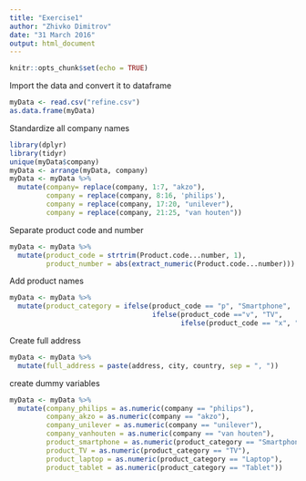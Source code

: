 ```yaml
---
title: "Exercise1"
author: "Zhivko Dimitrov"
date: "31 March 2016"
output: html_document
---
```


```r
knitr::opts_chunk$set(echo = TRUE)
```
Import the data and convert it to dataframe

```r
myData <- read.csv("refine.csv")
as.data.frame(myData)
```

Standardize all company names

```r
library(dplyr)
library(tidyr)
unique(myData$company)
myData <- arrange(myData, company)
myData <- myData %>%
  mutate(company= replace(company, 1:7, "akzo"),
         company = replace(company, 8:16, 'philips'),
         company = replace(company, 17:20, "unilever"),
         company = replace(company, 21:25, "van houten"))
```

Separate product code and number
```r
myData <- myData %>%
  mutate(product_code = strtrim(Product.code...number, 1),
         product_number = abs(extract_numeric(Product.code...number)))
```
Add product names

```r
myData <- myData %>%
  mutate(product_category = ifelse(product_code == "p", "Smartphone",
                                   ifelse(product_code =="v", "TV",
                                          ifelse(product_code == "x", "Laptop", "Tablet"))))
```

Create full address

```r
myData <- myData %>%
  mutate(full_address = paste(address, city, country, sep = ", "))
```


create dummy variables

```r
myData <- myData %>%
  mutate(company_philips = as.numeric(company == "philips"),
         company_akzo = as.numeric(company == "akzo"),
         company_unilever = as.numeric(company == "unilever"),
         company_vanhouten = as.numeric(company == "van houten"),
         product_smartphone = as.numeric(product_category == "Smartphone"),
         product_TV = as.numeric(product_category == "TV"),
         product_laptop = as.numeric(product_category == "Laptop"),
         product_tablet = as.numeric(product_category == "Tablet"))
```


